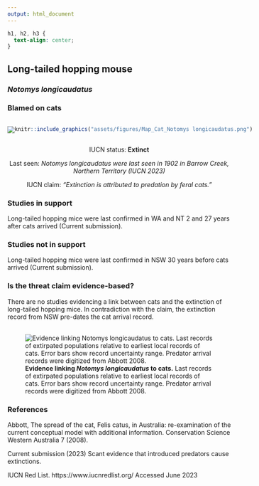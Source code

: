 ```yaml
---
output: html_document
---
```

```css
h1, h2, h3 {
  text-align: center;
}
```

## **Long-tailed hopping mouse**
### *Notomys longicaudatus*
### Blamed on cats

:::: {style="display: flex;"}

::: {}

[![](assets/photos/Notomys longicaudatus.png)](https://en.wikipedia.org/wiki/Long-tailed_hopping_mouse#/media/File:Notomys_longicaudatus.jpg)

:::

::: {}

:::

::: {}
  ```r
  knitr::include_graphics("assets/figures/Map_Cat_Notomys longicaudatus.png")
  ```
:::

::::

<center>
IUCN status: **Extinct**

Last seen: *Notomys longicaudatus were last seen in 1902 in Barrow Creek, Northern Territory (IUCN 2023)*

IUCN claim: *"Extinction is attributed to predation by feral cats."*

</center>


### Studies in support

Long-tailed hopping mice were last confirmed in WA and NT 2 and 27 years after cats arrived (Current submission).

### Studies not in support

Long-tailed hopping mice were last confirmed in NSW 30 years before cats arrived (Current submission).

### Is the threat claim evidence-based?

There are no studies evidencing a link between cats and the extinction of long-tailed hopping mice. In contradiction with the claim, the extinction record from NSW pre-dates the cat arrival record.
<br>
<br>

![**Evidence linking *Notomys longicaudatus* to cats.** Last records of extirpated populations relative to earliest local records of cats. Error bars show record uncertainty range. Predator arrival records were digitized from Abbott 2008.](assets/figures/Main_Evidence_Cat_Notomys longicaudatus.png)

### References

Abbott, The spread of the cat, Felis catus, in Australia: re-examination of the current conceptual model with additional information. Conservation Science Western Australia 7 (2008).

Current submission (2023) Scant evidence that introduced predators cause extinctions.

IUCN Red List. https://www.iucnredlist.org/ Accessed June 2023

